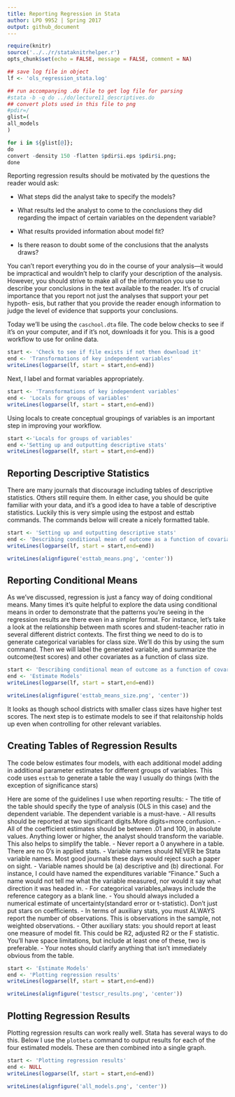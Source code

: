 ```yaml
---
title: Reporting Regression in Stata 
author: LPO 9952 | Spring 2017
output: github_document
---
```

  
```r
require(knitr)
source('../../r/stataknitrhelper.r')
opts_chunk$set(echo = FALSE, message = FALSE, comment = NA)
```


```r
## save log file in object
lf <- 'ols_regression_stata.log'
```


```r
## run accompanying .do file to get log file for parsing
#stata -b -q do ../do/lecture11_descriptives.do
## convert plots used in this file to png
#pdir=/
glist=(
all_models
)

for i in ${glist[@]};
do
convert -density 150 -flatten $pdir$i.eps $pdir$i.png;
done
```

Reporting regression results should be motivated by the questions the reader would ask:

- What steps did the analyst take to specify the models?

- What results led the analyst to come to the conclusions they did regarding the impact of certain variables on the dependent variable?

- What results provided information about model fit?

- Is there reason to doubt some of the conclusions that the analysts draws?

You can’t report everything you do in the course of your analysis—it would be impractical and wouldn’t help to clarify your description of the analysis. However, you should strive to make all of the information you use to describe your conclusions in the text available to the reader.
It’s of crucial importance that you report not just the analyses that support your pet hypoth- esis, but rather that you provide the reader enough information to judge the level of evidence that supports your conclusions.

Today we'll be using the `caschool.dta` file. The code below checks to see if it's on your computer, and if it's not, downloads it for you. This is a good workflow to use for online data. 

```r
start <- 'Check to see if file exists if not then download it'
end <- 'Transformations of key independent variables'
writeLines(logparse(lf, start = start,end=end))
``` 

Next, I label and format variables appropriately. 

```r
start <- 'Transformations of key independent variables'
end <- 'Locals for groups of variables'
writeLines(logparse(lf, start = start,end=end))
```

Using locals to create conceptual groupings of variables is an important step in improving your workflow. 

```r
start <-'Locals for groups of variables' 
end <-'Setting up and outputting descriptive stats'
writeLines(logparse(lf, start = start,end=end))
```




## Reporting Descriptive Statistics

There are many journals that discourage including tables of descriptive statistics. Others still require them. In either case, you should be quite familiar with your data, and it’s a good idea to have a table of descriptive statistics. Luckily this is very simple using the estpost and esttab commands. The commands below will create a nicely formatted table. 


```r
start <- 'Setting up and outputting descriptive stats'
end <- 'Describing conditional mean of outcome as a function of covariates'
writeLines(logparse(lf, start = start,end=end))
```


```r
writeLines(alignfigure('esttab_means.png', 'center'))
```

## Reporting Conditional Means

As we've discussed, regression is just a fancy way of doing conditional means. Many times it’s quite helpful 
to explore the data using conditional means in order to demonstrate that the patterns you’re seeing in the 
regression results are there even in a simpler format. For instance, let’s take a look at the relationship 
between math scores and student-teacher ratio in several different district contexts. The first thing we need 
to do is to generate categorical variables for class size. We’ll do this by using the sum command. Then we will label the 
generated variable, and summarize the outcome(test scores) and other covariates as a function of class size. 

```r
start <- 'Describing conditional mean of outcome as a function of covariates'
end <- 'Estimate Models'
writeLines(logparse(lf, start = start,end=end))
```

```r
writeLines(alignfigure('esttab_means_size.png', 'center'))
```

It looks as though school districts with smaller class sizes have higher test scores. The next step is to estimate models to see
if that relaitonship holds up even when controlling for other relevant variables. 

## Creating Tables of Regression Results 

The code below estimates four models, with each additional model adding in additional parameter estimates 
for different groups of variables. This code uses `esttab` to generate a table the way I usually do things (with the exception of significance stars)

Here are some of the guidelines I use when reporting results:
- The title of the table should specify the type of analysis (OLS in this case) and the dependent variable. The dependent variable is a must-have.
- All results should be reported at two significant digits.More digits=more confusion.
- All of the coefficient estimates should be between .01 and 100, in absolute values. Anything lower or higher, the analyst should transform the variable. This also helps to simplify the table.
- Never report a 0 anywhere in a table. There are no 0's in applied stats. 
- Variable names should NEVER be Stata variable names. Most good journals these days would reject such a paper on sight.
- Variable names should be (a) descriptive and (b) directional. For instance, I could have named the expenditures variable “Finance.” Such a name would not tell me what the variable measured, nor would it say what direction it was headed in.
- For categorical variables,always include the reference category as a blank line.
- You should always included a numerical estimate of uncertainty(standard error or t-statistic). Don’t just put stars on coefficients.
- In terms of auxiliary stats, you must ALWAYS report the number of observations. This is observations in the sample, not weighted observations.
- Other auxiliary stats: you should report at least one measure of model fit. This could be R2, adjusted R2 or the F statistic. You’ll have space limitations, but include at least one of these, two is preferable.
- Your notes should clarify anything that isn’t immediately obvious from the table.

```r
start <- 'Estimate Models'
end <- 'Plotting regression results'
writeLines(logparse(lf, start = start,end=end))
```


```r
writeLines(alignfigure('testscr_results.png', 'center'))
```

## Plotting Regression Results

Plotting regression results can work really well. Stata has several ways to do this. Below I use the `plotbeta` command to output results for each of the four estimated models. These are then combined into a single graph. 

```r
start <- 'Plotting regression results'
end <- NULL
writeLines(logparse(lf, start = start,end=end))
```



```r
writeLines(alignfigure('all_models.png', 'center'))
```
